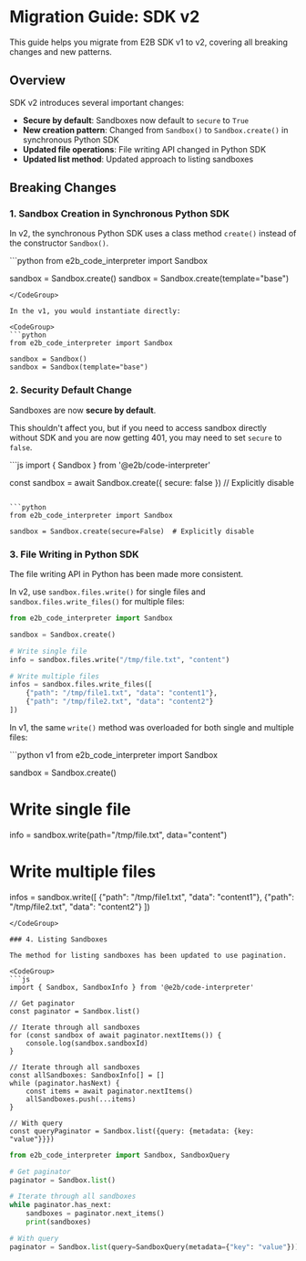 # Migration Guide: SDK v2

This guide helps you migrate from E2B SDK v1 to v2, covering all breaking changes and new patterns.

## Overview

SDK v2 introduces several important changes:
- **Secure by default**: Sandboxes now default to `secure` to `True`
- **New creation pattern**: Changed from `Sandbox()` to `Sandbox.create()` in synchronous Python SDK
- **Updated file operations**: File writing API changed in Python SDK
- **Updated list method**: Updated approach to listing sandboxes

## Breaking Changes

### 1. Sandbox Creation in Synchronous Python SDK

In v2, the synchronous Python SDK uses a class method `create()` instead of the constructor `Sandbox()`.

<CodeGroup>
```python
from e2b_code_interpreter import Sandbox

sandbox = Sandbox.create()
sandbox = Sandbox.create(template="base")
```
</CodeGroup>

In the v1, you would instantiate directly:

<CodeGroup>
```python
from e2b_code_interpreter import Sandbox

sandbox = Sandbox()
sandbox = Sandbox(template="base")
```
</CodeGroup>

### 2. Security Default Change

Sandboxes are now **secure by default**.

This shouldn't affect you, but if you need to access sandbox directly without SDK and you are now getting 401, you may need to set `secure` to `false`.

<CodeGroup>
```js
import { Sandbox } from '@e2b/code-interpreter'

const sandbox = await Sandbox.create({ secure: false }) // Explicitly disable
```

```python
from e2b_code_interpreter import Sandbox

sandbox = Sandbox.create(secure=False)  # Explicitly disable
```
</CodeGroup>

### 3. File Writing in Python SDK

The file writing API in Python has been made more consistent.

In v2, use `sandbox.files.write()` for single files and `sandbox.files.write_files()` for multiple files:
<CodeGroup>
```python v2
from e2b_code_interpreter import Sandbox

sandbox = Sandbox.create()

# Write single file
info = sandbox.files.write("/tmp/file.txt", "content")

# Write multiple files
infos = sandbox.files.write_files([
    {"path": "/tmp/file1.txt", "data": "content1"},
    {"path": "/tmp/file2.txt", "data": "content2"}
])
```
</CodeGroup>

In v1, the same `write()` method was overloaded for both single and multiple files:

<CodeGroup>
```python v1
from e2b_code_interpreter import Sandbox

sandbox = Sandbox.create()

# Write single file
info = sandbox.write(path="/tmp/file.txt", data="content")

# Write multiple files
infos = sandbox.write([
    {"path": "/tmp/file1.txt", "data": "content1"},
    {"path": "/tmp/file2.txt", "data": "content2"}
])
```
</CodeGroup>

### 4. Listing Sandboxes

The method for listing sandboxes has been updated to use pagination.

<CodeGroup>
```js
import { Sandbox, SandboxInfo } from '@e2b/code-interpreter'

// Get paginator
const paginator = Sandbox.list()

// Iterate through all sandboxes
for (const sandbox of await paginator.nextItems()) {
    console.log(sandbox.sandboxId)
}

// Iterate through all sandboxes
const allSandboxes: SandboxInfo[] = []
while (paginator.hasNext) {
    const items = await paginator.nextItems()
    allSandboxes.push(...items)
}

// With query
const queryPaginator = Sandbox.list({query: {metadata: {key: "value"}}})
```
```python
from e2b_code_interpreter import Sandbox, SandboxQuery

# Get paginator
paginator = Sandbox.list()

# Iterate through all sandboxes
while paginator.has_next:
    sandboxes = paginator.next_items()
    print(sandboxes)

# With query
paginator = Sandbox.list(query=SandboxQuery(metadata={"key": "value"}))
```
</CodeGroup>
